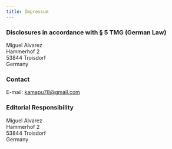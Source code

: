```yaml
---
title: Impressum
---
```


### Disclosures in accordance with § 5 TMG (German Law)

Miguel Alvarez\
Hammerhof 2\
53844 Troisdorf\
Germany

### Contact

E-mail: [kamapu78@gmail.com](mailto: kamapu78@gmail.com)

### Editorial Responsibility

Miguel Alvarez\
Hammerhof 2\
53844 Troisdorf\
Germany
